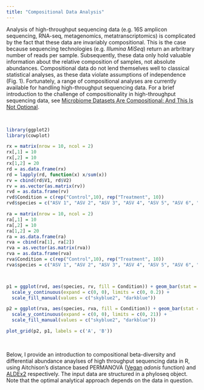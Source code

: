 ```yaml
---
title: "Compositional Data Analysis"
---
```

Analysis of high-throughput sequencing data (e.g. 16S amplicon sequencing, RNA-seq, metagenomics, metatranscriptomics) is complicated by the fact that these data are invariably compositional. This is the case because sequencing technologies (e.g. *Illumina MiSeq*) return an arbritrary number of reads per sample. Subsequently, these data only hold valuable information about the relative composition of samples, not absolute abundances. Compositional data do not lend themselves well to classical statistical analyses, as these data violate assumptions of independence (Fig. 1). Fortunately, a range of compositional analyses are currently available for handling high-throughput sequencing data. For a brief introduction to the challenge of compositionality in high-throughput sequencing data, see [Microbiome Datasets Are Compositional: And This Is Not Optional](https://www.frontiersin.org/articles/10.3389/fmicb.2017.02224/full).  
<p>&nbsp;</p>

```r
library(ggplot2)
library(cowplot)

rx = matrix(nrow = 10, ncol = 2)
rx[,1] = 10
rx[,2] = 10
rx[1,2] = 20
rd = as.data.frame(rx)
rd = lapply(rd, function(x) x/sum(x))
rv = cbind(rd$V1, rd$V2)
rv = as.vector(as.matrix(rv))
rvd = as.data.frame(rv)
rvd$Condition = c(rep("Control",10), rep("Treatment", 10))
rvd$species = c("ASV 1", "ASV 2", "ASV 3", "ASV 4", "ASV 5", "ASV 6", "ASV 7", "ASV 8", "ASV 9", "ASV 10","ASV 1", "ASV 2", "ASV 3", "ASV 4", "ASV 5", "ASV 6", "ASV 7", "ASV 8", "ASV 9", "ASV 10")

ra = matrix(nrow = 10, ncol = 2)
ra[,1] = 10
ra[,2] = 10
ra[1,2] = 20
ra = as.data.frame(ra)
rva = cbind(ra[1], ra[2])
rva = as.vector(as.matrix(rva))
rva = as.data.frame(rva)
rva$Condition = c(rep("Control",10), rep("Treatment", 10))
rva$species = c("ASV 1", "ASV 2", "ASV 3", "ASV 4", "ASV 5", "ASV 6", "ASV 7", "ASV 8", "ASV 9", "ASV 10","ASV 1", "ASV 2", "ASV 3", "ASV 4", "ASV 5", "ASV 6", "ASV 7", "ASV 8", "ASV 9", "ASV 10")



p1 = ggplot(rvd, aes(species, rv, fill = Condition)) + geom_bar(stat = "identity", position = "dodge") + theme_bw() + ylab("Proportion") + xlab("Amplicon Sequence Variant") + 
  scale_y_continuous(expand = c(0, 0), limits = c(0, 0.2)) + 
  scale_fill_manual(values = c("skyblue2", "darkblue"))

p2 = ggplot(rva, aes(species, rva, fill = Condition)) + geom_bar(stat = "identity", position = "dodge") + theme_bw() + ylab("Abundance") + xlab("Amplicon Sequence Variant") + 
  scale_y_continuous(expand = c(0, 0), limits = c(0, 21)) + 
  scale_fill_manual(values = c("skyblue2", "darkblue"))

plot_grid(p2, p1, labels = c('A', 'B'))
```
<p>&nbsp;</p>
Below, I provide an introduction to compositional beta-diversity and differential abundance anaylses of high throughput sequencing data in R, using Aitchison's distance based PERMANOVA ([Vegan](https://cran.r-project.org/web/packages/vegan/index.html) *adonis* function) and [ALDEx2](https://bioconductor.org/packages/release/bioc/html/ALDEx2.html) respectively. The input data are structured in a phyloseq object. Note that the optimal analytical approach depends on the data in question. 

